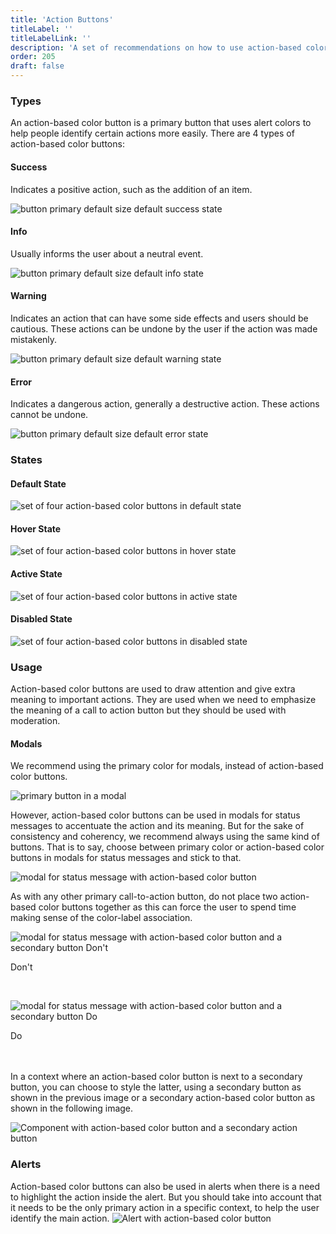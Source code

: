 ```yaml
---
title: 'Action Buttons'
titleLabel: ''
titleLabelLink: ''
description: 'A set of recommendations on how to use action-based color buttons.'
order: 205
draft: false
---
```



### Types
An action-based color button is a primary button that uses alert colors to help people identify certain actions more easily. There are 4 types of action-based color buttons:

#### Success
Indicates a positive action, such as the addition of an item.

![button primary default size default success state](/images/lexicon/SuccessButtonDefault.png)

#### Info
Usually informs the user about a neutral event.

![button primary default size default info state](/images/lexicon/InfoButtonDefault.png)

#### Warning
Indicates an action that can have some side effects and users should be cautious. These actions can be undone by the user if the action was made mistakenly. 

![button primary default size default warning state](/images/lexicon/WarningButtonDefault.png)

#### Error
Indicates a dangerous action, generally a destructive action. These actions cannot be undone.

![button primary default size default error state](/images/lexicon/ErrorButtonDefault.png)

### States

#### Default State
![set of four action-based color buttons in default state](/images/lexicon/ActionButtonsDefault.png)

#### Hover State
![set of four action-based color buttons in hover state](/images/lexicon/ActionButtonsHover.png)

#### Active State
![set of four action-based color buttons in active state](/images/lexicon/ActionButtonsActive.png)

#### Disabled State
![set of four action-based color buttons in disabled state](/images/lexicon/ActionButtonsDisabled.png)


### Usage
Action-based color buttons are used to draw attention and give extra meaning to important actions. They are used when we need to emphasize the meaning of a call to action button but they should be used with moderation.

#### Modals
We recommend using the primary color for modals, instead of action-based color buttons.

![primary button in a modal](/images/lexicon/PrimaryButtonModal.png)


However, action-based color buttons can be used in modals for status messages to accentuate the action and its meaning. But for the sake of consistency and coherency, we recommend always using the same kind of buttons. That is to say, choose between primary color or action-based color buttons in modals for status messages and stick to that.

![modal for status message with action-based color button](/images/lexicon/ModalStatusMessagesActionButton.png)

As with any other primary call-to-action button, do not place two action-based color buttons together as this can force the user to spend time making sense of the color-label association.

![modal for status message with action-based color button and a secondary button Don't](/images/lexicon/ModalsStatusMessagesDont.png)
<p class="dont-table">Don't</p>

<br/>

![modal for status message with action-based color button and a secondary button Do](/images/lexicon/ModalsStatusMessagesDo.png)
<p class="do-table">Do</p>

<br/>
<br/>
In a context where an action-based color button is next to a secondary button, you can choose to style the latter, using a secondary button as shown in the previous image or a secondary action-based color button as shown in the following image.

![Component with action-based color button and a secondary action button](/images/lexicon/TwoActionButtons.png)

### Alerts
Action-based color buttons can also be used in alerts when there is a need to highlight the action inside the alert. But you should take into account that it needs to be the only primary action in a specific context, to help the user identify the main action.
![Alert with action-based color button](/images/lexicon/AlertActionButton.png)
